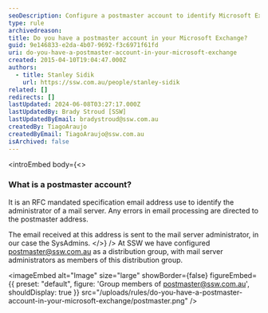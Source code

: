 ```yaml
---
seoDescription: Configure a postmaster account to identify Microsoft Exchange administrators and direct error emails to them.
type: rule
archivedreason:
title: Do you have a postmaster account in your Microsoft Exchange?
guid: 9e146833-e2da-4b07-9692-f3c6971f61fd
uri: do-you-have-a-postmaster-account-in-your-microsoft-exchange
created: 2015-04-10T19:04:47.000Z
authors:
  - title: Stanley Sidik
    url: https://ssw.com.au/people/stanley-sidik
related: []
redirects: []
lastUpdated: 2024-06-08T03:27:17.000Z
lastUpdatedBy: Brady Stroud [SSW]
lastUpdatedByEmail: bradystroud@ssw.com.au
createdBy: TiagoAraujo
createdByEmail: TiagoAraujo@ssw.com.au
isArchived: false
---
```


<introEmbed
  body={<>
### What is a postmaster account?

It is an RFC mandated specification email address use to identify the administrator of a mail server. Any errors in email processing are directed to the postmaster address.

The email received at this address is sent to the mail server administrator, in our case the SysAdmins.
  </>}
/>
At SSW we have configured postmaster@ssw.com.au as a distribution group, with mail server administrators as members of this distribution group.


<imageEmbed
  alt="Image"
  size="large"
  showBorder={false}
  figureEmbed={{
    preset: "default",
    figure: 'Group members of postmaster@ssw.com.au',
    shouldDisplay: true
  }}
  src="/uploads/rules/do-you-have-a-postmaster-account-in-your-microsoft-exchange/postmaster.png"
/>

